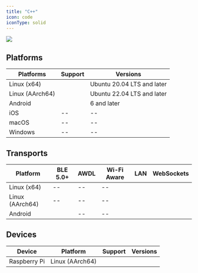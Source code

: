 ```yaml
---
title: "C++"
icon: code
iconType: solid
---
```


<Frame>
  <img src="/images/v4.8/release-6.webp"/>
</Frame>

## Platforms
| **Platforms** | **Support** | **Versions** |
| --- | --- | --- |
| Linux (x64) | <Icon icon="check" iconType="solid" /> | Ubuntu 20.04 LTS and later |
| Linux (AArch64) | <Icon icon="check" iconType="solid" /> | Ubuntu 22.04 LTS and later |
| Android | <Icon icon="check" iconType="solid" /> | 6 and later |
| iOS | \-- | \-- |
| macOS | \-- | \-- |
| Windows | \-- | \-- |

## Transports

| **Platform** | **BLE 5.0+** | **AWDL** | **Wi-Fi Aware** | **LAN** | **WebSockets** |
| --- | --- | --- | --- | --- | --- |
| Linux (x64) | \-- | \-- | \-- | <Icon icon="check" iconType="solid" /> | <Icon icon="check" iconType="solid" /> |
| Linux (AArch64) | \-- | \-- | \-- | <Icon icon="check" iconType="solid" /> | <Icon icon="check" iconType="solid" /> |
| Android | <Icon icon="check" iconType="solid" /> | \-- | \-- | <Icon icon="check" iconType="solid" /> | <Icon icon="check" iconType="solid" /> |

## Devices
| **Device** | **Platform** | **Support** | **Versions** |
| --- | --- | --- | --- |
| Raspberry Pi | Linux (AArch64) | <Icon icon="check" iconType="solid" /> |
